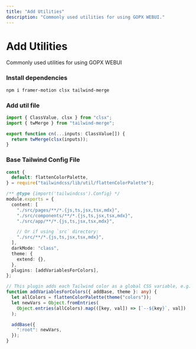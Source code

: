 ```yaml
---
title: "Add Utilities"
description: "Commonly used utilities for using GOPX WEBUI."
---
```


# Add Utilities


<p className="opacity-80 text-lg">Commonly used utilities for using GOPX WEBUI</p>

<Steps>
  
### Install dependencies

```bash
npm i framer-motion clsx tailwind-merge
```

### Add util file

```ts filename="lib/utils.ts"
import { ClassValue, clsx } from "clsx";
import { twMerge } from "tailwind-merge";

export function cn(...inputs: ClassValue[]) {
  return twMerge(clsx(inputs));
}
```

### Base Tailwind Config File

```ts {1-3, 15, 19, 22-32} filename="tailwind.config.ts"
const {
  default: flattenColorPalette,
} = require("tailwindcss/lib/util/flattenColorPalette");

/** @type {import('tailwindcss').Config} */
module.exports = {
  content: [
    "./src/pages/**/*.{js,ts,jsx,tsx,mdx}",
    "./src/components/**/*.{js,ts,jsx,tsx,mdx}",
    "./src/app/**/*.{js,ts,jsx,tsx,mdx}",

    // Or if using `src` directory:
    "./src/**/*.{js,ts,jsx,tsx,mdx}",
  ],
  darkMode: "class",
  theme: {
    extend: {},
  },
  plugins: [addVariablesForColors],
};

// This plugin adds each Tailwind color as a global CSS variable, e.g. var(--gray-200).
function addVariablesForColors({ addBase, theme }: any) {
  let allColors = flattenColorPalette(theme("colors"));
  let newVars = Object.fromEntries(
    Object.entries(allColors).map(([key, val]) => [`--${key}`, val])
  );

  addBase({
    ":root": newVars,
  });
}

```

</Steps>

